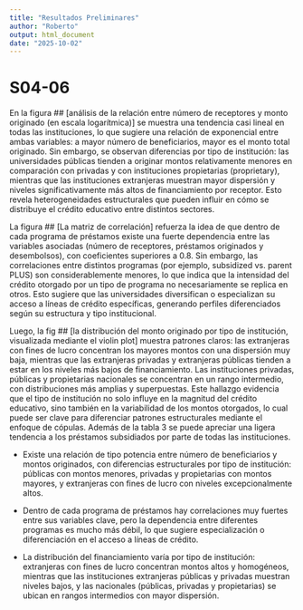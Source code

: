 ---
title: "Resultados Preliminares"
author: "Roberto"
output: html_document
date: "2025-10-02"
---

# S04-06
En la figura ## [análisis de la relación entre número de receptores y monto originado (en escala logarítmica)] se muestra una tendencia casi lineal en todas las instituciones, lo que sugiere una relación de exponencial entre ambas variables: a mayor número de beneficiarios, mayor es el monto total originado. Sin embargo, se observan diferencias por tipo de institución: las universidades públicas tienden a originar montos relativamente menores en comparación con privadas y con instituciones propietarias (proprietary), mientras que las instituciones extranjeras muestran mayor dispersión y niveles significativamente más altos de financiamiento por receptor. Esto revela heterogeneidades estructurales que pueden influir en cómo se distribuye el crédito educativo entre distintos sectores.

La figura ## [La matriz de correlación] refuerza la idea de que dentro de cada programa de préstamos existe una fuerte dependencia entre las variables asociadas (número de receptores, préstamos originados y desembolsos), con coeficientes superiores a 0.8. Sin embargo, las correlaciones entre distintos programas (por ejemplo, subsidized vs. parent PLUS) son considerablemente menores, lo que indica que la intensidad del crédito otorgado por un tipo de programa no necesariamente se replica en otros. Esto sugiere que las universidades diversifican o especializan su acceso a líneas de crédito específicas, generando perfiles diferenciados según su estructura y tipo institucional.

Luego, la fig ## [la distribución del monto originado por tipo de institución, visualizada mediante el violin plot] muestra patrones claros: las extranjeras con fines de lucro concentran los mayores montos con una dispersión muy baja, mientras que las extranjeras privadas y extranjeras públicas tienden a estar en los niveles más bajos de financiamiento. Las instituciones privadas, públicas y propietarias nacionales se concentran en un rango intermedio, con distribuciones más amplias y superpuestas. Este hallazgo evidencia que el tipo de institución no solo influye en la magnitud del crédito educativo, sino también en la variabilidad de los montos otorgados, lo cual puede ser clave para diferenciar patrones estructurales mediante el enfoque de cópulas. Además de la tabla 3 se puede apreciar una ligera tendencia a los préstamos subsidiados por parte de todas las instituciones.

  * Existe una relación de tipo potencia entre número de beneficiarios y montos originados, con diferencias estructurales por tipo de institución: públicas con      montos menores, privadas y propietarias con montos mayores, y extranjeras con fines de lucro con niveles excepcionalmente altos.

  * Dentro de cada programa de préstamos hay correlaciones muy fuertes entre sus variables clave, pero la dependencia entre diferentes programas es mucho más        débil, lo que sugiere especialización o diferenciación en el acceso a líneas de crédito.

  * La distribución del financiamiento varía por tipo de institución: extranjeras con fines de lucro concentran montos altos y homogéneos, mientras que las          instituciones extranjeras públicas y privadas muestran niveles bajos, y las nacionales (públicas, privadas y propietarias) se ubican en rangos intermedios con mayor   dispersión.
